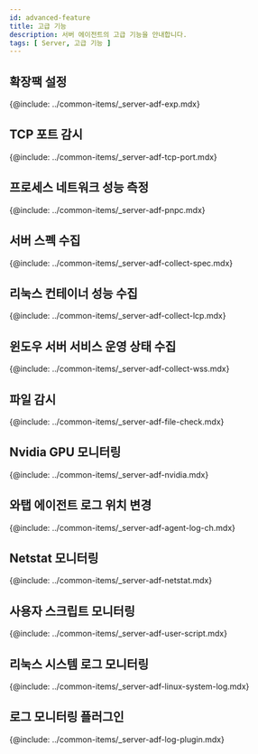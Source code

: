 ```yaml
---
id: advanced-feature
title: 고급 기능
description: 서버 에이전트의 고급 기능을 안내합니다.
tags: [ Server, 고급 기능 ]
---
```



## 확장팩 설정
{@include: ../common-items/_server-adf-exp.mdx}

## TCP 포트 감시
{@include: ../common-items/_server-adf-tcp-port.mdx}

## 프로세스 네트워크 성능 측정
{@include: ../common-items/_server-adf-pnpc.mdx}

## 서버 스펙 수집
{@include: ../common-items/_server-adf-collect-spec.mdx}

## 리눅스 컨테이너 성능 수집
{@include: ../common-items/_server-adf-collect-lcp.mdx}

## 윈도우 서버 서비스 운영 상태 수집
{@include: ../common-items/_server-adf-collect-wss.mdx} 

## 파일 감시
{@include: ../common-items/_server-adf-file-check.mdx}  

## Nvidia GPU 모니터링
{@include: ../common-items/_server-adf-nvidia.mdx} 

## 와탭 에이전트 로그 위치 변경
{@include: ../common-items/_server-adf-agent-log-ch.mdx}

## Netstat 모니터링
{@include: ../common-items/_server-adf-netstat.mdx}

## 사용자 스크립트 모니터링
{@include: ../common-items/_server-adf-user-script.mdx} 

## 리눅스 시스템 로그 모니터링
{@include: ../common-items/_server-adf-linux-system-log.mdx} 

## 로그 모니터링 플러그인
{@include: ../common-items/_server-adf-log-plugin.mdx} 